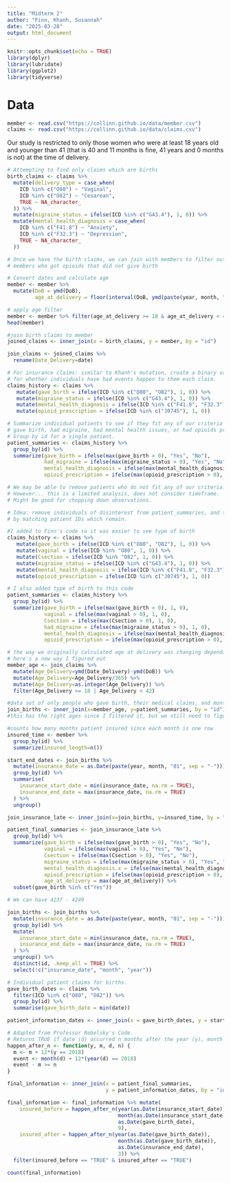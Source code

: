 ```yaml
---
title: "Midterm 2"
author: "Finn, Khanh, Susannah"
date: "2025-03-28"
output: html_document
---
```


```r
knitr::opts_chunk$set(echo = TRUE)
library(dplyr)
library(lubridate)
library(ggplot2)
library(tidyverse)
```

# Data

```r
member <- read.csv("https://collinn.github.io/data/member.csv")
claims <- read.csv("https://collinn.github.io/data/claims.csv")
```

Our study is restricted to only those women who were at least 18 years old and younger than 41 (that is 40 and 11 months is fine, 41 years and 0 months is not) at the time of delivery.

```r
# Attempting to find only claims which are births 
birth_claims <- claims %>% 
  mutate(delivery_type = case_when(
    ICD %in% c("O80") ~ "Vaginal",
    ICD %in% c("O82") ~ "Cesarean",
    TRUE ~ NA_character_
  )) %>%
  mutate(migraine_status = ifelse(ICD %in% c("G43.4"), 1, 0)) %>%
  mutate(mental_health_diagnosis = case_when(
    ICD %in% c("F41.8") ~ "Anxiety",
    ICD %in% c("F32.3") ~ "Depression",
    TRUE ~ NA_character_
  ))

# Once we have the birth claims, we can join with members to filter out any
# members who got opioids that did not give birth
```

```r
# Convert dates and calculate age
member <- member %>%
  mutate(DoB = ymd(DoB),
         age_at_delivery = floor(interval(DoB, ymd(paste(year, month, "01", sep="-"))) / years(1)))

# apply age filter
member <- member %>% filter(age_at_delivery >= 18 & age_at_delivery < 41)
head(member)
```


```r
#join birth claims to member
joined_claims <- inner_join(x = birth_claims, y = member, by = "id")

join_claims <- joined_claims %>%
  rename(Date_Delivery=date)
```

```r
# For insurance claims: similar to Khanh's mutation, create a binary variable
# for whether individuals have had events happen to them each claim.
claims_history <- claims %>% 
   mutate(gave_birth = ifelse(ICD %in% c("O80", "O82"), 1, 0)) %>%
   mutate(migraine_status = ifelse(ICD %in% c("G43.4"), 1, 0)) %>%
   mutate(mental_health_diagnosis = ifelse(ICD %in% c("F41.8", "F32.3"), 1, 0)) %>%
   mutate(opioid_prescription = ifelse(ICD %in% c("J0745"), 1, 0))

# Summarize individual patients to see if they fit any of our criteria of interest:
# gave birth, had migraine, had mental health issues, or had opioids prescribed. 
# Group by id for a single patient. 
patient_summaries <- claims_history %>% 
  group_by(id) %>%
  summarize(gave_birth = ifelse(max(gave_birth > 0), "Yes", "No"),
            had_migraine = ifelse(max(migraine_status > 0), "Yes", "No"),
            mental_health_diagnosis = ifelse(max(mental_health_diagnosis > 0), "Yes", "No"),
            opioid_prescription = ifelse(max(opioid_prescription > 0), "Yes", "No"))

# We may be able to remove patients who do not fit any of our criteria.
# However... this is a limited analysis, does not consider timeframe.
# Might be good for chopping down observations.

# Idea: remove individuals of disinterest from patient_summaries, and then join
# by matching patient IDs which remain.
```

```r
#I added to Finn's code so it was easier to see type of birth
claims_history <- claims %>% 
   mutate(gave_birth = ifelse(ICD %in% c("O80", "O82"), 1, 0)) %>%
   mutate(vaginal = ifelse(ICD %in% "O80", 1, 0)) %>%
   mutate(Csection = ifelse(ICD %in% "O82", 1, 0)) %>%
   mutate(migraine_status = ifelse(ICD %in% c("G43.4"), 1, 0)) %>%
   mutate(mental_health_diagnosis = ifelse(ICD %in% c("F41.8", "F32.3"), 1, 0)) %>%
   mutate(opioid_prescription = ifelse(ICD %in% c("J0745"), 1, 0))
```

```r
# I also added type of birth to this code
patient_summaries <- claims_history %>% 
  group_by(id) %>%
  summarize(gave_birth = ifelse(max(gave_birth > 0), 1, 0),
            vaginal = ifelse(max(vaginal > 0), 1, 0),
            Csection = ifelse(max(Csection > 0), 1, 0),
            had_migraine = ifelse(max(migraine_status > 0), 1, 0),
            mental_health_diagnosis = ifelse(max(mental_health_diagnosis > 0), 1, 0),
            opioid_prescription = ifelse(max(opioid_prescription > 0), 1, 0))
```

```r
# the way we originally calculated age at delivery was changing depending on the insurance year
# here's a new way I figured out
member_age <- join_claims %>%
  mutate(Age_Delivery=ymd(Date_Delivery)-ymd(DoB)) %>%
  mutate(Age_Delivery=Age_Delivery/365) %>%
  mutate(Age_Delivery=as.integer(Age_Delivery)) %>%
  filter(Age_Delivery >= 18 | Age_Delivery < 42)
```

```r
#data set of only people who gave birth, their medical claims, and months insured
join_births <- inner_join(x=member_age, y=patient_summaries, by = "id")
#this has the right ages since I filtered it, but we still need to figure out how long they were insured
```

```r
#counts how many months patient insured since each month is one row
insured_time <- member %>%
  group_by(id) %>%
  summarize(insured_length=n())

```

```r
start_end_dates <- join_births %>%
  mutate(insurance_date = as.Date(paste(year, month, "01", sep = "-"))) %>%
  group_by(id) %>%
  summarise(
    insurance_start_date = min(insurance_date, na.rm = TRUE),
    insurance_end_date = max(insurance_date, na.rm = TRUE)
  ) %>%
  ungroup()
```


```r
join_insurance_late <- inner_join(x=join_births, y=insured_time, by = "id")

patient_final_summaries <- join_insurance_late %>% 
  group_by(id) %>%
  summarize(gave_birth = ifelse(max(gave_birth > 0), "Yes", "No"),
            vaginal = ifelse(max(vaginal > 0), "Yes", "No"),
            Csection = ifelse(max(Csection > 0), "Yes", "No"),
            migraine_status = ifelse(max(migraine_status > 0), "Yes", "No"),
            mental_health_diagnosis.x = ifelse(max(mental_health_diagnosis.y > 0), "Yes", "No"),
            opioid_prescription = ifelse(max(opioid_prescription > 0), "Yes", "No"),
            age_at_delivery = max(age_at_delivery)) %>%
  subset(gave_birth %in% c("Yes"))

# We can have 4237 - 4249
```

```r
join_births <- join_births %>%
  mutate(insurance_date = as.Date(paste(year, month, "01", sep = "-"))) %>%
  group_by(id) %>%
  mutate(
    insurance_start_date = min(insurance_date, na.rm = TRUE),
    insurance_end_date = max(insurance_date, na.rm = TRUE)
  ) %>%
  ungroup() %>%
  distinct(id, .keep_all = TRUE) %>%
  select(!c("insurance_date", "month", "year"))
```

```r
# Individual patient claims for births.
gave_birth_dates <- claims %>%
  filter(ICD %in% c("O80", "O82")) %>%
  group_by(id) %>%
  summarise(gave_birth_date = min(date))

patient_information_dates <- inner_join(x = gave_birth_dates, y = start_end_dates, by = "id")
```

```r
# Adapted from Professor Rebelsky's Code.
# Returns TRUE if date (d) occurred n months after the year (y), month (m) date.
happen_after_n <- function(y, m, d, n) {
  m <- m + 12*(y == 2018)
  event <- month(d) + 12*(year(d) == 2018)
  event - m >= n
}
```

```r
final_information <- inner_join(x = patient_final_summaries, 
                                y = patient_information_dates, by = "id")

final_information <- final_information %>% mutate(
    insured_before = happen_after_n(year(as.Date(insurance_start_date)),
                                    month(as.Date(insurance_start_date)),
                                    as.Date(gave_birth_date),
                                    9),
    insured_after = happen_after_n(year(as.Date(gave_birth_date)),
                                    month(as.Date(gave_birth_date)),
                                    as.Date(insurance_end_date),
                                    3)) %>%
  filter(insured_before == "TRUE" & insured_after == "TRUE")

count(final_information)
```
